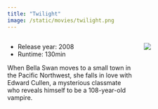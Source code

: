 ```yaml
---
title: "Twilight"
image: /static/movies/twilight.png
---
```


:::: {.columns}

::: {.column width="60%"}

- Release year: 2008
- Runtime: 130min

When Bella Swan moves to a small town in the Pacific Northwest, she falls in love with Edward Cullen, a mysterious classmate who reveals himself to be a 108-year-old vampire.

:::

::: {.column width="40%"}

![](/static/movies/twilight.png)

:::

::::